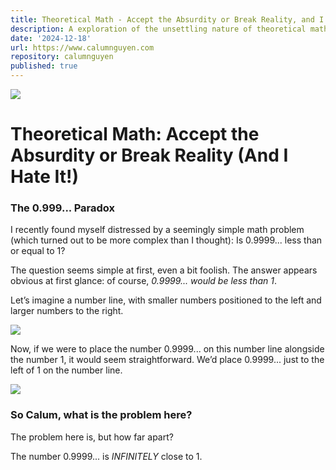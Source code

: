 ```yaml
---
title: Theoretical Math - Accept the Absurdity or Break Reality, and I Hate It
description: A exploration of the unsettling nature of theoretical mathematics, where logic bends, reality warps, and acceptance feels like surrender. Some mathematical truths defy intuition, forcing us to embrace concepts that challenge our deepest understanding, and I absolutely hate it.
date: '2024-12-18'
url: https://www.calumnguyen.com
repository: calumnguyen
published: true
---
```


[![](https://i.ibb.co/qrx5Yyk/Website-1.gif)](https://calumnguyen.vercel.app)

# Theoretical Math: Accept the Absurdity or Break Reality (And I Hate It!)

### The 0.999... Paradox

I recently found myself distressed by a seemingly simple math problem (which turned out to be more complex than I thought): Is 0.9999... less than or equal to 1?

The question seems simple at first, even a bit foolish. The answer appears obvious at first glance: of course, _0.9999... would be less than 1_.

Let’s imagine a number line, with smaller numbers positioned to the left and larger numbers to the right.

[![](https://i.ibb.co/3YSnXQ8/Website.gif)](https://calumnguyen.vercel.app)

Now, if we were to place the number 0.9999... on this number line alongside the number 1, it would seem straightforward. We’d place 0.9999... just to the left of 1 on the number line.

[![](https://i.ibb.co/9pmBstP/Website-1.gif)](https://calumnguyen.vercel.app)

### So Calum, what is the problem here?

The problem here is, but how far apart?

The number 0.9999... is _INFINITELY_ close to 1.
